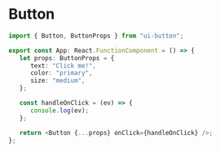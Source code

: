 
<Meta title="Docs/Button/Base" />

# Button

```ts
import { Button, ButtonProps } from "ui-button";

export const App: React.FunctionComponent = () => {
   let props: ButtonProps = {
      text: "Click me!",
      color: "primary",
      size: "medium",
   };

   const handleOnClick = (ev) => {
      console.log(ev);
   };

   return <Button {...props} onClick={handleOnClick} />;
};
```
